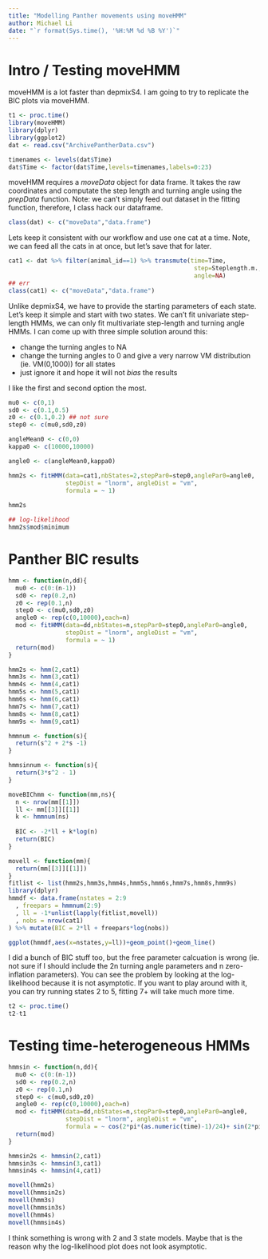 ```yaml
---
title: "Modelling Panther movements using moveHMM"
author: Michael Li
date: "`r format(Sys.time(), '%H:%M %d %B %Y')`"
---
```


# Intro / Testing moveHMM

moveHMM is a lot faster than depmixS4. I am going to try to replicate the BIC plots via moveHMM. 

```r
t1 <- proc.time()
library(moveHMM)
library(dplyr)
library(ggplot2)
dat <- read.csv("ArchivePantherData.csv")

timenames <- levels(dat$Time)
dat$Time <- factor(dat$Time,levels=timenames,labels=0:23)
```

moveHMM requires a _moveData_ object for data frame. It takes the raw coordinates and computate the step length and turning angle using the _prepData_ function. Note: we can't simply feed out dataset in the fitting function, therefore, I class hack our dataframe. 
```r
class(dat) <- c("moveData","data.frame")
```
Lets keep it consistent with our workflow and use one cat at a time. Note, we can feed all the cats in at once, but let's save that for later.

```r
cat1 <- dat %>% filter(animal_id==1) %>% transmute(time=Time,
                                                    step=Steplength.m.,
                                                    angle=NA)
## err 
class(cat1) <- c("moveData","data.frame")
```

Unlike depmixS4, we have to provide the starting parameters of each state. Let's keep it simple and start with two states. We can't fit univariate step-length HMMs, we can only fit multivariate step-length and turning angle HMMs. I can come up with three simple solution around this:

- change the turning angles to NA
- change the turning angles to 0 and give a very narrow VM distribution (ie. VM(0,1000)) for all states 
- just ignore it and hope it will not _bias_ the results

I like the first and second option the most. 
```r
mu0 <- c(0,1)
sd0 <- c(0.1,0.5)
z0 <- c(0.1,0.2) ## not sure
step0 <- c(mu0,sd0,z0)

angleMean0 <- c(0,0)
kappa0 <- c(10000,10000)

angle0 <- c(angleMean0,kappa0)

hmm2s <- fitHMM(data=cat1,nbStates=2,stepPar0=step0,anglePar0=angle0,
                stepDist = "lnorm", angleDist = "vm",
                formula = ~ 1)
                
hmm2s

## log-likelihood
hmm2s$mod$minimum

```


# Panther BIC results

```r

hmm <- function(n,dd){
  mu0 <- c(0:(n-1))
  sd0 <- rep(0.2,n)
  z0 <- rep(0.1,n)
  step0 <- c(mu0,sd0,z0)
  angle0 <- rep(c(0,10000),each=n)
  mod <- fitHMM(data=dd,nbStates=n,stepPar0=step0,anglePar0=angle0,
                stepDist = "lnorm", angleDist = "vm",
                formula = ~ 1)
  return(mod)
}

hmm2s <- hmm(2,cat1)
hmm3s <- hmm(3,cat1)
hmm4s <- hmm(4,cat1)
hmm5s <- hmm(5,cat1)
hmm6s <- hmm(6,cat1)
hmm7s <- hmm(7,cat1)
hmm8s <- hmm(8,cat1)
hmm9s <- hmm(9,cat1)

hmmnum <- function(s){
  return(s^2 + 2*s -1)
}

hmmsinnum <- function(s){
  return(3*s^2 - 1)
}

moveBIChmm <- function(mm,ns){
  n <- nrow(mm[[1]])
  ll <- mm[[3]][[1]]
  k <- hmmnum(ns)
  
  BIC <- -2*ll + k*log(n)
  return(BIC)
}

movell <- function(mm){
  return(mm[[3]][[1]])
}
fitlist <- list(hmm2s,hmm3s,hmm4s,hmm5s,hmm6s,hmm7s,hmm8s,hmm9s)
library(dplyr)
hmmdf <- data.frame(nstates = 2:9
  , freepars = hmmnum(2:9)
  , ll = -1*unlist(lapply(fitlist,movell))
  , nobs = nrow(cat1)
) %>% mutate(BIC = 2*ll + freepars*log(nobs))

ggplot(hmmdf,aes(x=nstates,y=ll))+geom_point()+geom_line()

```

I did a bunch of BIC stuff too, but the free parameter calcuation is wrong (ie. not sure if I should include the 2n turning angle parameters and n zero-inflation parameters). You can see the problem by looking at the log-likelihood because it is not asymptotic. If you want to play around with it, you can try running states 2 to 5, fitting 7+ will take much more time.

```r
t2 <- proc.time()
t2-t1
```

# Testing time-heterogeneous HMMs
```r
hmmsin <- function(n,dd){
  mu0 <- c(0:(n-1))
  sd0 <- rep(0.2,n)
  z0 <- rep(0.1,n)
  step0 <- c(mu0,sd0,z0)
  angle0 <- rep(c(0,10000),each=n)
  mod <- fitHMM(data=dd,nbStates=n,stepPar0=step0,anglePar0=angle0,
                stepDist = "lnorm", angleDist = "vm",
                formula = ~ cos(2*pi*(as.numeric(time)-1)/24)+ sin(2*pi*(as.numeric(time)-1)/24))
  return(mod)
}

hmmsin2s <- hmmsin(2,cat1)
hmmsin3s <- hmmsin(3,cat1)
hmmsin4s <- hmmsin(4,cat1)

movell(hmm2s)
movell(hmmsin2s)
movell(hmm3s)
movell(hmmsin3s)
movell(hmm4s)
movell(hmmsin4s)
```

I think something is wrong with 2 and 3 state models. Maybe that is the reason why the log-likelihood plot does not look asymptotic.